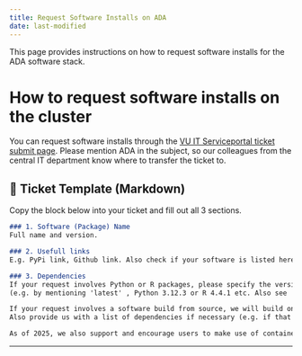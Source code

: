 ```yaml
---
title: Request Software Installs on ADA
date: last-modified
---
```


This page provides instructions on how to request software installs for the ADA software stack.


# How to request software installs on the cluster

You can request software installs through the [VU IT Serviceportal ticket submit page](https://services.vu.nl/esc?id=sc_cat_item&sys_id=3f1dd0320a0a0b99000a53f7604a2ef9). Please mention ADA in the subject, 
so our colleagues from the central IT department know where to transfer the ticket to. 

## 📝 Ticket Template (Markdown)
Copy the block below into your ticket and fill out all 3 sections. 


```markdown
### 1. Software (Package) Name 
Full name and version. 

### 2. Usefull links
E.g. PyPi link, Github link. Also check if your software is listed here: (https://docs.easybuild.io/version-specific/supported-software/). 

### 3. Dependencies
If your request involves Python or R packages, please specify the version you would like the package to be installed . 
(e.g. by mentioning 'latest' , Python 3.12.3 or R 4.4.1 etc. Also see 'module spider Python' to check all available versions on the cluster).

If your request involves a software build from source, we will build on a zen3 architecture by default. If that is not sufficient for your partition/nodes, please let us know if you wish to have it compiled on a specific architecture. 
Also provide us with a list of dependencies if necessary (e.g. if that is not clear from the github repo). 

As of 2025, we also support and encourage users to make use of containers to install software themselves by using apptainer.

```

---
